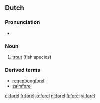 ==Dutch==
{{wikipedia|lang=nl}}

===Pronunciation===
* {{audio|nl-forel.ogg|forel}}

===Noun===
{{nl-noun|forellen|forelletje|g=m}}

# [[trout]] (fish species)

===Derived terms===
* [[regenboogforel]]
* [[zalmforel]]

[[el:forel]]
[[fr:forel]]
[[io:forel]]
[[nl:forel]]
[[fi:forel]]
[[vi:forel]]